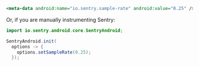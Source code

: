 ```xml
<meta-data android:name="io.sentry.sample-rate" android:value="0.25" />
```

Or, if you are manually instrumenting Sentry:

```java
import io.sentry.android.core.SentryAndroid;

SentryAndroid.init(
  options -> {
    options.setSampleRate(0.25);
  });
```
